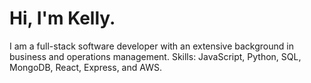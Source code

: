 # Hi, I'm Kelly.

I am a full-stack software developer with an extensive background in business and operations management. Skills: JavaScript, Python, SQL, MongoDB, React, Express, and AWS.
